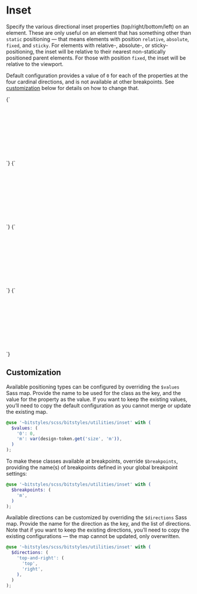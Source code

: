 
<Meta title="Utilities/inset" />

# Inset

Specify the various directional inset properties (top/right/bottom/left) on an element. These are only useful on an element that has something other than `static` positioning — that means elements with position `relative`, `absolute`, `fixed`, and `sticky`. For elements with relative-, absolute-, or sticky-positioning, the inset will be relative to their nearest non-statically positioned parent elements. For those with position `fixed`, the inset will be relative to the viewport.

Default configuration provides a value of `0` for each of the properties at the four cardinal directions, and is not available at other breakpoints. See [customization](#customization) below for details on how to change that.

<Canvas>
  <Story name="u-0-top" inline={false} height="12rem">
    {`
      <div class="u-bg-brand-2 u-padding-m u-relative" style="width: 16.5rem">
        <div class="u-bg-grayscale-light-3 u-padding-m" style="height:9.75rem;">
          <div style="position:absolute;" class="u-0-top u-padding-m u-bg-white u-drop-shadow-default">u-0-top</div>
        </div>
      </div>
    `}
  </Story>
  <Story name="u-0-right" inline={false} height="12rem">
    {`
      <div class="u-bg-brand-2 u-padding-m u-relative" style="width: 16.5rem">
        <div class="u-bg-grayscale-light-3 u-padding-m" style="height:9.75rem;">
          <div style="position:absolute;" class="u-0-right u-padding-m u-bg-white u-drop-shadow-default">u-0-right</div>
        </div>
      </div>
    `}
  </Story>
  <Story name="u-0-bottom" inline={false} height="12rem">
    {`
      <div class="u-bg-brand-2 u-padding-m u-relative" style="width: 16.5rem">
        <div class="u-bg-grayscale-light-3 u-padding-m" style="height:9.75rem;">
          <div style="position:absolute;" class="u-0-bottom u-padding-m u-bg-white u-drop-shadow-default">u-0-bottom</div>
        </div>
      </div>
    `}
  </Story>
  <Story name="u-0-left" inline={false} height="12rem">
    {`
      <div class="u-bg-brand-2 u-padding-m u-relative" style="width: 16.5rem">
        <div class="u-bg-grayscale-light-3 u-padding-m" style="height:9.75rem;">
          <div style="position:absolute;" class="u-0-left u-padding-m u-bg-white u-drop-shadow-default">u-0-left</div>
        </div>
      </div>
    `}
  </Story>
</Canvas>

## Customization

Available positioning types can be configured by overriding the `$values` Sass map. Provide the name to be used for the class as the key, and the value for the property as the value. If you want to keep the existing values, you’ll need to copy the default configuration as you cannot merge or update the existing map.

```scss
@use '~bitstyles/scss/bitstyles/utilities/inset' with (
  $values: (
    '0': 0,
    'm': var(design-token.get('size', 'm')),
  )
);
```

To make these classes available at breakpoints, override `$breakpoints`, providing the name(s) of breakpoints defined in your global breakpoint settings:

```scss
@use '~bitstyles/scss/bitstyles/utilities/inset' with (
  $breakpoints: (
    'm',
  )
);
```

Available directions can be customized by overriding the `$directions` Sass map. Provide the name for the direction as the key, and the list of directions. Note that if you want to keep the existing directions, you’ll need to copy the existing configurations — the map cannot be updated, only overwritten.

```scss
@use '~bitstyles/scss/bitstyles/utilities/inset' with (
  $directions: (
    'top-and-right': (
      'top',
      'right',
    ),
  )
);
```
